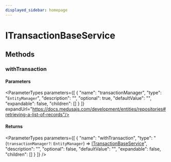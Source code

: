 ```yaml
---
displayed_sidebar: homepage
---
```



# ITransactionBaseService

## Methods

### withTransaction

#### Parameters

<ParameterTypes parameters={[
  {
    "name": "transactionManager",
    "type": "`EntityManager`",
    "description": "",
    "optional": true,
    "defaultValue": "",
    "expandable": false,
    "children": []
  }
]} expandUrl="https://docs.medusajs.com/development/entities/repositories#retrieving-a-list-of-records"/>

#### Returns

<ParameterTypes parameters={[
  {
    "name": "withTransaction",
    "type": "(`transactionManager?`: `EntityManager`) => [ITransactionBaseService](medusa.ITransactionBaseService.mdx)",
    "description": "",
    "optional": false,
    "defaultValue": "",
    "expandable": false,
    "children": []
  }
]} />
